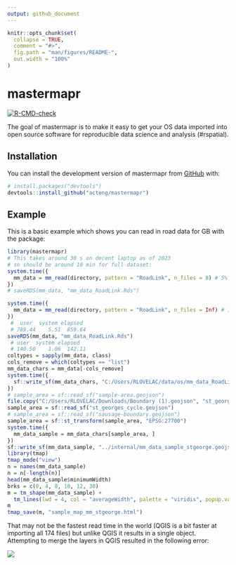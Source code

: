 ```yaml
---
output: github_document
---
```


<!-- README.md is generated from README.Rmd. Please edit that file -->

```r
knitr::opts_chunk$set(
  collapse = TRUE,
  comment = "#>",
  fig.path = "man/figures/README-",
  out.width = "100%"
)
```

# mastermapr

<!-- badges: start -->
[![R-CMD-check](https://github.com/acteng/mastermapr/actions/workflows/R-CMD-check.yaml/badge.svg)](https://github.com/acteng/mastermapr/actions/workflows/R-CMD-check.yaml)
<!-- badges: end -->

The goal of mastermapr is to make it easy to get your OS data imported into open source software for reproducible data science and analysis (#rspatial).

## Installation

You can install the development version of mastermapr from [GitHub](https://github.com/) with:

```r
# install.packages("devtools")
devtools::install_github("acteng/mastermapr")
```

## Example

This is a basic example which shows you can read in road data for GB with the package:

```r
library(mastermapr)
# This takes around 30 s on decent laptop as of 2023
# so should be around 10 min for full dataset:
system.time({
  mm_data = mm_read(directory, pattern = "RoadLink", n_files = 8) # 5% of GB files
})
# saveRDS(mm_data, "mm_data_RoadLink.Rds")
```

```r
system.time({
  mm_data = mm_read(directory, pattern = "RoadLink", n_files = Inf) # 100% of GB files
})
 #  user  system elapsed 
 # 789.44    5.51  859.64 
saveRDS(mm_data, "mm_data_RoadLink.Rds")
 # user  system elapsed 
 # 140.50    1.06  142.11 
coltypes = sapply(mm_data, class)
cols_remove = which(coltypes == "list")
mm_data_chars = mm_data[-cols_remove]
system.time({
  sf::write_sf(mm_data_chars, "C:/Users/RLOVELAC/data/os/mm_data_RoadLink.gpkg")
})
# sample_area = sf::read_sf("sample-area.geojson")
file.copy("C:/Users/RLOVELAC/Downloads/Boundary (1).geojson", "st_georges_cycle.geojson")
sample_area = sf::read_sf("st_georges_cycle.geojson")
# sample_area = sf::read_sf("sausage-boundary.geojson")
sample_area = sf::st_transform(sample_area, "EPSG:27700")
system.time({
  mm_data_sample = mm_data_chars[sample_area, ]
})
sf::write_sf(mm_data_sample, "../internal/mm_data_sample_stgeorge.geojson")
library(tmap)
tmap_mode("view")
n = names(mm_data_sample)
n = n[-length(n)]
head(mm_data_sample$minimumWidth)
brks = c(0, 4, 8, 10, 12, 30)
m = tm_shape(mm_data_sample) +
  tm_lines(lwd = 4, col = "averageWidth", palette = "viridis", popup.vars = n, breaks = brks)
m
tmap_save(m, "sample_map_mm_stgeorge.html")
```

That may not be the fastest read time in the world (QGIS is a bit faster at importing all 174 files) but unlike QGIS it results in a single object.
Attempting to merge the layers in QGIS resulted in the following error:

![](https://user-images.githubusercontent.com/122299965/229797085-e705279b-921b-43d9-863c-9ce9ab058f88.png)


